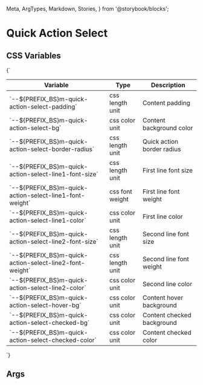   Meta,
  ArgTypes,
  Markdown,
  Stories,
} from '@storybook/blocks';


# Quick Action Select

## CSS Variables
<Markdown>
  {`

  | Variable                                                            | Type              | Description                           |
  |---------------------------------------------------------------------|-------------------|---------------------------------------|
  | \`--${PREFIX_BS}m-quick-action-select-padding\`                     | css length unit   | Content padding                       |
  | \`--${PREFIX_BS}m-quick-action-select-bg\`                          | css color unit    | Content background color              |
  | \`--${PREFIX_BS}m-quick-action-select-border-radius\`               | css length unit   | Quick action border radius            |
  | \`--${PREFIX_BS}m-quick-action-select-line1-font-size\`             | css length unit   | First line font size                  |
  | \`--${PREFIX_BS}m-quick-action-select-line1-font-weight\`           | css font weight   | First line font weight                |
  | \`--${PREFIX_BS}m-quick-action-select-line1-color\`                 | css color unit    | First line color                      |
  | \`--${PREFIX_BS}m-quick-action-select-line2-font-size\`             | css length unit   | Second line font size                 |
  | \`--${PREFIX_BS}m-quick-action-select-line2-font-weight\`           | css length unit   | Second line font weight               |
  | \`--${PREFIX_BS}m-quick-action-select-line2-color\`                 | css color unit    | Second line color                     |
  | \`--${PREFIX_BS}m-quick-action-select-hover-bg\`                    | css color unit    | Content hover background              |
  | \`--${PREFIX_BS}m-quick-action-select-checked-bg\`                  | css color unit    | Content checked background            |
  | \`--${PREFIX_BS}m-quick-action-select-checked-color\`               | css color unit    | Content checked color                 |

  `}
</Markdown>

## Args
<Meta of={MQuickActionSelectStories} />

<ArgTypes of={MQuickActionSelectStories} />

<Stories />


